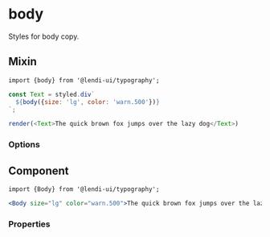 
# body

Styles for body copy.

## Mixin

```
import {body} from '@lendi-ui/typography';
```

```js
const Text = styled.div`
  ${body({size: 'lg', color: 'warn.500'})}
`;

render(<Text>The quick brown fox jumps over the lazy dog</Text>)
```

### Options

<PropTable>
  <PropTable.Entry name="size" type={'"lg" | "md" | "sm" | "xs"'} description="The body copy size."/>
  <PropTable.Entry name="color" type={'string'} description="The body copy color."/>
</PropTable>


## Component

```
import {Body} from '@lendi-ui/typography';
```

```jsx
<Body size="lg" color="warn.500">The quick brown fox jumps over the lazy dog</Body>
```

### Properties

<PropTable>
  <PropTable.Entry name="size" type={'"lg" | "md" | "sm" | "xs"'} description="The body copy size."/>
  <PropTable.Entry name="color" type={'string'} description="The body copy color."/>
</PropTable>
